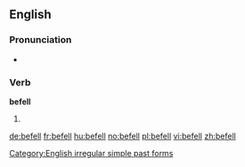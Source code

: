 ==English==

===Pronunciation===
* {{IPA|/ˈbɪfɛl/}}
*: {{rhymes|ɛl}}

===Verb===
'''befell'''

# {{simple past of|[[befall]]}}

[[Category:English irregular simple past forms]]

[[de:befell]]
[[fr:befell]]
[[hu:befell]]
[[no:befell]]
[[pl:befell]]
[[vi:befell]]
[[zh:befell]]